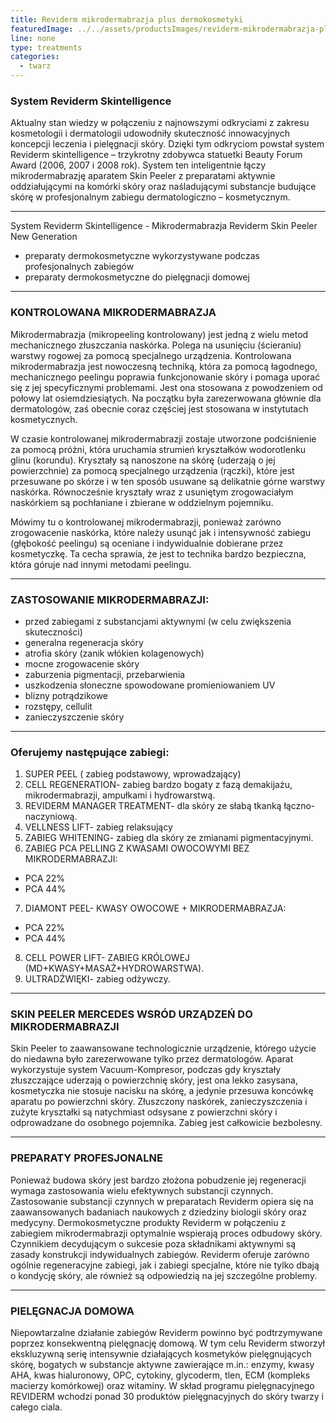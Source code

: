 ```yaml
---
title: Reviderm mikrodermabrazja plus dermokosmetyki
featuredImage: ../../assets/productsImages/reviderm-mikrodermabrazja-plus-dermokosmetyki.jpg
line: none
type: treatments
categories:
  - twarz
---
```


### System Reviderm Skintelligence

Aktualny stan wiedzy w połączeniu z najnowszymi odkryciami z zakresu kosmetologii i dermatologii udowodniły skuteczność innowacyjnych koncepcji leczenia i pielęgnacji skóry. Dzięki tym odkryciom powstał system Reviderm skintelligence – trzykrotny zdobywca statuetki Beauty Forum Award (2006, 2007 i 2008 rok). System ten inteligentnie łączy mikrodermabrazję aparatem Skin Peeler z preparatami aktywnie oddziałującymi na komórki skóry oraz naśladującymi substancje budujące skórę w profesjonalnym zabiegu dermatologiczno – kosmetycznym.

---

System Reviderm Skintelligence - Mikrodermabrazja Reviderm Skin Peeler New Generation

- preparaty dermokosmetyczne wykorzystywane podczas profesjonalnych zabiegów
- preparaty dermokosmetyczne do pielęgnacji domowej

---

### KONTROLOWANA MIKRODERMABRAZJA

Mikrodermabrazja (mikropeeling kontrolowany) jest jedną z wielu metod mechanicznego złuszczania naskórka. Polega na usunięciu (ścieraniu) warstwy rogowej za pomocą specjalnego urządzenia. Kontrolowana mikrodermabrazja jest nowoczesną techniką, która za pomocą łagodnego, mechanicznego peelingu poprawia funkcjonowanie skóry i pomaga uporać się z jej specyficznymi problemami. Jest ona stosowana z powodzeniem od połowy lat osiemdziesiątych. Na początku była zarezerwowana głównie dla dermatologów, zaś obecnie coraz częściej jest stosowana w instytutach kosmetycznych.

W czasie kontrolowanej mikrodermabrazji zostaje utworzone podciśnienie za pomocą próżni, która uruchamia strumień kryształków wodorotlenku glinu (korundu). Kryształy są nanoszone na skórę (uderzają o jej powierzchnie) za pomocą specjalnego urządzenia (rączki), które jest przesuwane po skórze i w ten sposób usuwane są delikatnie górne warstwy naskórka. Równocześnie kryształy wraz z usuniętym zrogowaciałym naskórkiem są pochłaniane i zbierane w oddzielnym pojemniku.

Mówimy tu o kontrolowanej mikrodermabrazji, ponieważ zarówno zrogowacenie naskórka, które należy usunąć jak i intensywność zabiegu (głębokość peelingu) są oceniane i indywidualnie dobierane przez kosmetyczkę. Ta cecha sprawia, że jest to technika bardzo bezpieczna, która góruje nad innymi metodami peelingu.

---

### ZASTOSOWANIE MIKRODERMABRAZJI:

- przed zabiegami z substancjami aktywnymi (w celu zwiększenia skuteczności)
- generalna regeneracja skóry
- atrofia skóry (zanik włókien kolagenowych)
- mocne zrogowacenie skóry
- zaburzenia pigmentacji, przebarwienia
- uszkodzenia słoneczne spowodowane promieniowaniem UV
- blizny potrądzikowe
- rozstępy, cellulit
- zanieczyszczenie skóry

---

### Oferujemy następujące zabiegi:

1. SUPER PEEL ( zabieg podstawowy, wprowadzający)
2. CELL REGENERATION- zabieg bardzo bogaty z fazą demakijażu, mikrodermabrazji, ampułkami i hydrowarstwą.
3. REVIDERM MANAGER TREATMENT- dla skóry ze słabą tkanką łączno-naczyniową.
4. VELLNESS LIFT- zabieg relaksujący
5. ZABIEG WHITENING- zabieg dla skóry ze zmianami pigmentacyjnymi.
6. ZABIEG PCA PELLING Z KWASAMI OWOCOWYMI BEZ MIKRODERMABRAZJI:

- PCA 22%
- PCA 44%

7. DIAMONT PEEL- KWASY OWOCOWE + MIKRODERMABRAZJA:

- PCA 22%
- PCA 44%

8. CELL POWER LIFT- ZABIEG KRÓLOWEJ (MD+KWASY+MASAŻ+HYDROWARSTWA).
9. ULTRADŹWIĘKI- zabieg odżywczy.

---

### SKIN PEELER MERCEDES WSRÓD URZĄDZEŃ DO MIKRODERMABRAZJI

Skin Peeler to zaawansowane technologicznie urządzenie, którego użycie do niedawna było zarezerwowane tylko przez dermatologów. Aparat wykorzystuje system Vacuum-Kompresor, podczas gdy kryształy złuszczające uderzają o powierzchnię skóry, jest ona lekko zasysana, kosmetyczka nie stosuje nacisku na skórę, a jedynie przesuwa koncówkę aparatu po powierzchni skóry. Złuszczony naskórek, zanieczyszczenia i zużyte kryształki są natychmiast odsysane z powierzchni skóry i odprowadzane do osobnego pojemnika. Zabieg jest całkowicie bezbolesny.

---

### PREPARATY PROFESJONALNE

Ponieważ budowa skóry jest bardzo złożona pobudzenie jej regeneracji wymaga zastosowania wielu efektywnych substancji czynnych. Zastosowanie substancji czynnych w preparatach Reviderm opiera się na zaawansowanych badaniach naukowych z dziedziny biologii skóry oraz medycyny. Dermokosmetyczne produkty Reviderm w połączeniu z zabiegiem mikrodermabrazji optymalnie wspierają proces odbudowy skóry. Czynnikiem decydującym o sukcesie poza składnikami aktywnymi są zasady konstrukcji indywidualnych zabiegów. Reviderm oferuje zarówno ogólnie regeneracyjne zabiegi, jak i zabiegi specjalne, które nie tylko dbają o kondycję skóry, ale również są odpowiedzią na jej szczególne problemy.

---

### PIELĘGNACJA DOMOWA

Niepowtarzalne działanie zabiegów Reviderm powinno być podtrzymywane poprzez konsekwentną pielęgnację domową. W tym celu Reviderm stworzył ekskluzywną serię intensywnie działających kosmetyków pielęgnujących skórę, bogatych w substancje aktywne zawierające m.in.: enzymy, kwasy AHA, kwas hialuronowy, OPC, cytokiny, glycoderm, tlen, ECM (kompleks macierzy komórkowej) oraz witaminy. W skład programu pielęgnacyjnego REVIDERM wchodzi ponad 30 produktów pielęgnacyjnych do skóry twarzy i całego ciala.
